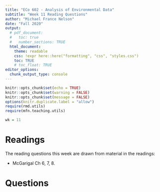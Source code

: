 ```yaml
---
title: "ECo 602 - Analysis of Environmental Data"
subtitle: "Week 11 Reading Questions"
author: "Michael France Nelson"
date: "Fall 2020"
output:
  # pdf_document:
  #   toc: true
  #   number_sections: TRUE
  html_document:
    theme: readable
    css: !expr here::here("formatting", "css", "styles.css")
    toc: TRUE
    # toc_float: TRUE
editor_options: 
  chunk_output_type: console
---
```


```r
knitr::opts_chunk$set(echo = TRUE)
knitr::opts_chunk$set(warning = FALSE)
knitr::opts_chunk$set(message = FALSE)
options(knitr.duplicate.label = "allow")
require(rmd.utils)
require(mfn.teaching.utils)
```


```r

wk = 11


```




# Readings

The reading questions this week are drawn from material in the readings:

- McGarigal Ch 6, 7, 8.

# Questions

